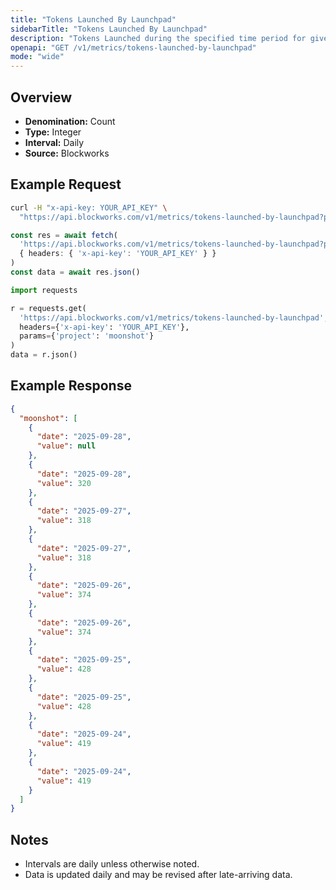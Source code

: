 ```yaml
---
title: "Tokens Launched By Launchpad"
sidebarTitle: "Tokens Launched By Launchpad"
description: "Tokens Launched during the specified time period for given launchpad."
openapi: "GET /v1/metrics/tokens-launched-by-launchpad"
mode: "wide"
---
```


## Overview

- **Denomination:** Count
- **Type:** Integer
- **Interval:** Daily
- **Source:** Blockworks

## Example Request

<CodeGroup>

```bash cURL
curl -H "x-api-key: YOUR_API_KEY" \
  "https://api.blockworks.com/v1/metrics/tokens-launched-by-launchpad?project=moonshot"
```

```typescript TypeScript
const res = await fetch(
  'https://api.blockworks.com/v1/metrics/tokens-launched-by-launchpad?project=moonshot',
  { headers: { 'x-api-key': 'YOUR_API_KEY' } }
)
const data = await res.json()
```

```python Python
import requests

r = requests.get(
  'https://api.blockworks.com/v1/metrics/tokens-launched-by-launchpad',
  headers={'x-api-key': 'YOUR_API_KEY'},
  params={'project': 'moonshot'}
)
data = r.json()
```

</CodeGroup>

## Example Response

```json
{
  "moonshot": [
    {
      "date": "2025-09-28",
      "value": null
    },
    {
      "date": "2025-09-28",
      "value": 320
    },
    {
      "date": "2025-09-27",
      "value": 318
    },
    {
      "date": "2025-09-27",
      "value": 318
    },
    {
      "date": "2025-09-26",
      "value": 374
    },
    {
      "date": "2025-09-26",
      "value": 374
    },
    {
      "date": "2025-09-25",
      "value": 428
    },
    {
      "date": "2025-09-25",
      "value": 428
    },
    {
      "date": "2025-09-24",
      "value": 419
    },
    {
      "date": "2025-09-24",
      "value": 419
    }
  ]
}
```

## Notes
- Intervals are daily unless otherwise noted.
- Data is updated daily and may be revised after late-arriving data.